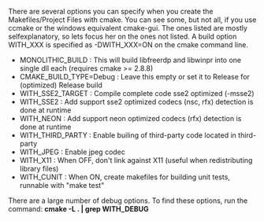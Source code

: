 There are several options you can specify when you create the Makefiles/Project Files with cmake. You can see some, but not all, if you use ccmake or the windows equivalent cmake-gui. The ones listed are mostly selfexplanatory, so lets focus her on the ones not listed. A build option WITH_XXX is specified as -DWITH_XXX=ON on the cmake command line.

* MONOLITHIC_BUILD : This will build libfreerdp and libwinpr into one single dll each (requires cmake >= 2.8.8)
* CMAKE_BUILD_TYPE=Debug : Leave this empty or set it to Release for (optimized) Release build
* WITH_SSE2_TARGET : Compile complete code sse2 optimized (-msse2)
* WITH_SSE2 : Add support sse2 optimized codecs (nsc, rfx) detection is done at runtime
* WITH_NEON : Add support neon optimized codecs (rfx) detection is done at runtime
* WITH_THIRD_PARTY : Enable builing of third-party code located in third-party
* WITH_JPEG : Enable jpeg codec
* WITH_X11 : When OFF, don't link against X11 (useful when redistributing library files)
* WITH_CUNIT : When ON, create makefiles for building unit tests, runnable with "make test"

There are a large number of debug options.  To find these options, run the command:
'''cmake -L . | grep WITH_DEBUG'''